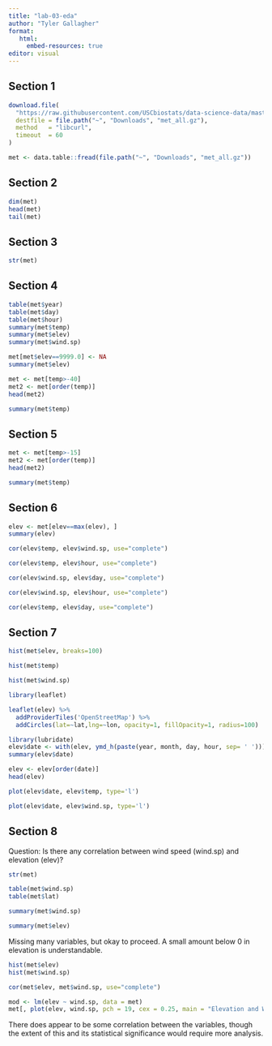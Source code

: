 ```yaml
---
title: "lab-03-eda"
author: "Tyler Gallagher"
format:
   html:
     embed-resources: true
editor: visual
---
```


## Section 1

```r
download.file(
  "https://raw.githubusercontent.com/USCbiostats/data-science-data/master/02_met/met_all.gz",
  destfile = file.path("~", "Downloads", "met_all.gz"),
  method   = "libcurl",
  timeout  = 60
)

met <- data.table::fread(file.path("~", "Downloads", "met_all.gz"))
```

## Section 2

```r
dim(met)
head(met)
tail(met)
```

## Section 3

```r
str(met)
```

## Section 4

```r
table(met$year)
table(met$day)
table(met$hour)
summary(met$temp)
summary(met$elev)
summary(met$wind.sp)
```

```r
met[met$elev==9999.0] <- NA
summary(met$elev)
```

```r
met <- met[temp>-40]
met2 <- met[order(temp)]
head(met2)
```

```R
summary(met$temp)
```

## Section 5

```r
met <- met[temp>-15]
met2 <- met[order(temp)]
head(met2)
```

```r
summary(met$temp)
```

## Section 6

```r
elev <- met[elev==max(elev), ]
summary(elev)
```

```r
cor(elev$temp, elev$wind.sp, use="complete")
```

```r
cor(elev$temp, elev$hour, use="complete")
```

```R
cor(elev$wind.sp, elev$day, use="complete")
```

```r
cor(elev$wind.sp, elev$hour, use="complete")
```

```r
cor(elev$temp, elev$day, use="complete")
```

## Section 7

```r
hist(met$elev, breaks=100)
```

```r
hist(met$temp)
```

```r
hist(met$wind.sp)
```

```r
library(leaflet)
```

```r
leaflet(elev) %>%
  addProviderTiles('OpenStreetMap') %>%
  addCircles(lat=~lat,lng=~lon, opacity=1, fillOpacity=1, radius=100)
```

```r
library(lubridate)
elev$date <- with(elev, ymd_h(paste(year, month, day, hour, sep= ' ')))
summary(elev$date)
```

```r
elev <- elev[order(date)]
head(elev)
```

```r
plot(elev$date, elev$temp, type='l')
```

```r
plot(elev$date, elev$wind.sp, type='l')
```

## Section 8

Question: Is there any correlation between wind speed (wind.sp) and elevation (elev)?

```R
str(met)

```

```R
table(met$wind.sp)
table(met$lat)
```

```R
summary(met$wind.sp)
```

```R
summary(met$elev)
```

Missing many variables, but okay to proceed. A small amount below 0 in elevation is understandable.

```R
hist(met$elev)
hist(met$wind.sp)
```

```R
cor(met$elev, met$wind.sp, use="complete")
```

```R
mod <- lm(elev ~ wind.sp, data = met)
met[, plot(elev, wind.sp, pch = 19, cex = 0.25, main = "Elevation and Wind Speed", xlab = "Elevation", ylab = "Wind Speed")]
```

There does appear to be some correlation between the variables, though the extent of this and its statistical significance would require more analysis.
